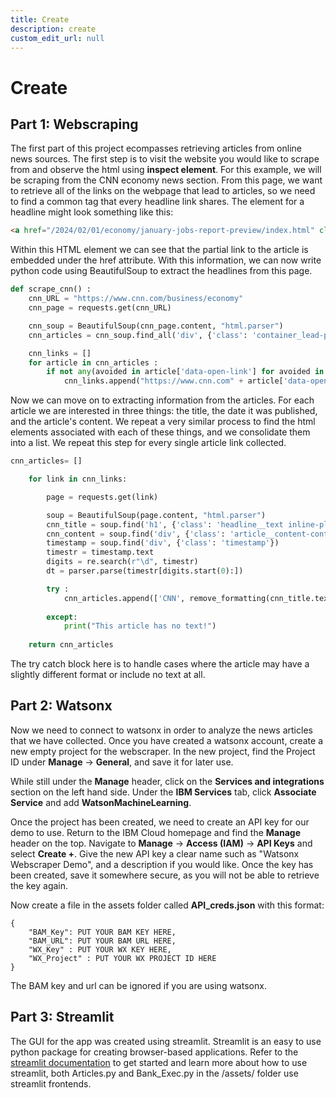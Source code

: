 ```yaml
---
title: Create
description: create
custom_edit_url: null
---
```


# Create

## Part 1: Webscraping

The first part of this project ecompasses retrieving articles from online news sources. The first step is to visit the website you would like to scrape from and observe the html using **inspect element**. For this example, we will be scraping from the CNN economy news section. From this page, we want to retrieve all of the links on the webpage that lead to articles, so we need to find a common tag that every headline link shares. The element for a headline might look something like this:

```html 
<a href="/2024/02/01/economy/january-jobs-report-preview/index.html" class="container__link container__link--type-article container_lead-plus-headlines-with-images__link" data-link-type="article" data-zjs="click" data-zjs-cms_id="cms.cnn.com/_pages/cl8lvnljb0000ldp3b79d6s4l@published" data-zjs-canonical_url="https://www.cnn.com/business/economy" data-zjs-zone_id="cms.cnn.com/_components/zone/instances/cl8lvnlna0013ldp3vxczixnk@published" data-zjs-zone_name="undefined" data-zjs-zone_type="zone_layout--5-4-3" data-zjs-zone_position_number="1" data-zjs-zone_total_number="3" data-zjs-container_id="cms.cnn.com/_components/container/instances/cl8lvnlna0014ldp32buq116y@published" data-zjs-container_name="undefined" data-zjs-container_type="container_lead-plus-headlines-with-images" data-zjs-container_position_number="1" data-zjs-container_total_number="3" data-zjs-card_id="cms.cnn.com/_components/card/instances/cl8lvnlna0014ldp32buq116y_fill_1@published" data-zjs-card_name="Fed&nbsp;Chair&nbsp;Powell&nbsp;says the job market is still strong. Here’s what to know about the numbers" data-zjs-card_type="card" data-zjs-card_position_number="1" data-zjs-card_total_number="8">...</a>
```

Within this HTML element we can see that the partial link to the article is embedded under the href attribute. With this information, we can now write python code using BeautifulSoup to extract the headlines from this page.
```python
def scrape_cnn() :
    cnn_URL = "https://www.cnn.com/business/economy"
    cnn_page = requests.get(cnn_URL)

    cnn_soup = BeautifulSoup(cnn_page.content, "html.parser")
    cnn_articles = cnn_soup.find_all('div', {'class': 'container_lead-plus-headlines-with-images__item'})

    cnn_links = []
    for article in cnn_articles :
        if not any(avoided in article['data-open-link'] for avoided in ['live', 'videos']) : #skip live articles and videos for now they have a different format
            cnn_links.append("https://www.cnn.com" + article['data-open-link'])
```

Now we can move on to extracting information from the articles. For each article we are interested in three things: the title, the date it was published, and the article's content. We repeat a very similar process to find the html elements associated with each of these things, and we consolidate them into a list. We repeat this step for every single article link collected.

```python
cnn_articles= []

    for link in cnn_links:

        page = requests.get(link)

        soup = BeautifulSoup(page.content, "html.parser")
        cnn_title = soup.find('h1', {'class': 'headline__text inline-placeholder'})
        cnn_content = soup.find('div', {'class': 'article__content-container'})
        timestamp = soup.find('div', {'class': 'timestamp'})
        timestr = timestamp.text
        digits = re.search(r"\d", timestr)
        dt = parser.parse(timestr[digits.start(0):])

        try :
            cnn_articles.append(['CNN', remove_formatting(cnn_title.text),remove_formatting(cnn_content.text), dt])
        
        except:
            print("This article has no text!")
    
    return cnn_articles
```

The try catch block here is to handle cases where the article may have a slightly different format or include no text at all.

## Part 2: Watsonx

Now we need to connect to watsonx in order to analyze the news articles that we have collected. Once you have created a watsonx account, create a new empty project for the webscraper. In the new project, find the Project ID under **Manage** &rarr; **General**, and save it for later use.

While still under the **Manage** header, click on the **Services and integrations** section on the left hand side. Under the **IBM Services** tab, click **Associate Service** and add **WatsonMachineLearning**.

Once the project has been created, we need to create an API key for our demo to use. Return to the IBM Cloud homepage and find the **Manage** header on the top. Navigate to **Manage** &rarr; **Access (IAM)** &rarr; **API Keys** and select **Create +**. Give the new API key a clear name such as "Watsonx Webscraper Demo", and a description if you would like. Once the key has been created, save it somewhere secure, as you will not be able to retrieve the key again. 

Now create a file in the assets folder called **API_creds.json** with this format:
```
{
    "BAM_Key": PUT YOUR BAM KEY HERE,
    "BAM_URL": PUT YOUR BAM URL HERE,
    "WX_Key" : PUT YOUR WX KEY HERE,
    "WX_Project" : PUT YOUR WX PROJECT ID HERE
}
```
The BAM key and url can be ignored if you are using watsonx.

## Part 3: Streamlit

The GUI for the app was created using streamlit. Streamlit is an easy to use python package for creating browser-based applications. Refer to the [streamlit documentation](https://docs.streamlit.io) to get started and learn more about how to use streamlit, both Articles.py and Bank_Exec.py in the /assets/ folder use streamlit frontends.



